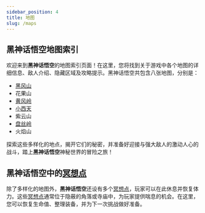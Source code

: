 ```yaml
---
sidebar_position: 4
title: 地图
slug: /maps
---
```


## 黑神话悟空地图索引

欢迎来到**黑神话悟空**的地图索引页面！在这里，您将找到关于游戏中各个地图的详细信息、敌人介绍、隐藏区域及攻略提示。黑神话悟空共包含八张地图，分别是：

- [黑风山](/docs/blackwindmountain)
- 花果山
- [黄风岭](/docs/huangfeng-ridge)
- [小西天](/docs/little-western-heaven)
- 紫云山
- [盘丝岭](/docs/coiled-silk-ridge)
- 火焰山

探索这些多样化的地点，揭开它们的秘密，并准备好迎接与强大敌人的激动人心的战斗，踏上**黑神话悟空**神秘世界的冒险之旅！

## **黑神话悟空**中的[冥想点](/docs/meditationspots)

除了多样化的地图外，**黑神话悟空**还设有多个[冥想点](/docs/meditationspots)，玩家可以在此休息并恢复体力。这些[冥想点](/docs/meditationspots)通常位于隐蔽的角落或寺庙中，为玩家提供喘息的机会。在这里，您可以恢复生命值、整理装备，并为下一次挑战做好准备。